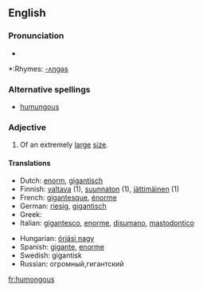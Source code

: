 ==English==

===Pronunciation===
*{{audio|en-us-humongous.ogg|Audio (US)}}

*:Rhymes: [[Rhymes:English:-ʌŋɡəs|-ʌŋɡəs]]

===Alternative spellings===
*[[humungous]]

===Adjective===
{{en-adj}}

# {{slang}} Of an extremely [[large]] [[size]].

====Translations====
{{trans-top|extremely large}}
*Dutch: [[enorm]], [[gigantisch]]
*Finnish: [[valtava]] (1), [[suunnaton]] (1), [[jättimäinen]] (1)
*French: [[gigantesque]], [[énorme]]
*German: [[riesig]], [[gigantisch]]
*Greek: {{t|el|θεόρατος}}
*Italian: [[gigantesco]], [[enorme#Italian|enorme]], [[disumano]], [[mastodontico]]
{{trans-mid}}
*Hungarian: [[óriási nagy]]
*Spanish: [[gigante]], [[enorme#Spanish|enorme]]
*Swedish: gigantisk
*Russian: огромный,гигантский
{{trans-bottom}}

[[fr:humongous]]